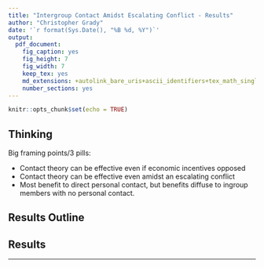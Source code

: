 ```yaml
---
title: "Intergroup Contact Amidst Escalating Conflict - Results"
author: "Christopher Grady"
date: '`r format(Sys.Date(), "%B %d, %Y")`'
output:
  pdf_document:
    fig_caption: yes
    fig_height: 7
    fig_width: 7
    keep_tex: yes
    md_extensions: +autolink_bare_uris+ascii_identifiers+tex_math_single_backslash
    number_sections: yes
---
```


```r
knitr::opts_chunk$set(echo = TRUE)
```

## Thinking

Big framing points/3 pills:

- Contact theory can be effective even if economic incentives opposed
- Contact theory can be effective even amidst an escalating conflict
- Most benefit to direct personal contact, but benefits diffuse to ingroup members with no personal contact.

## Results Outline

## Results


*******

<!--
# Scacco

-->